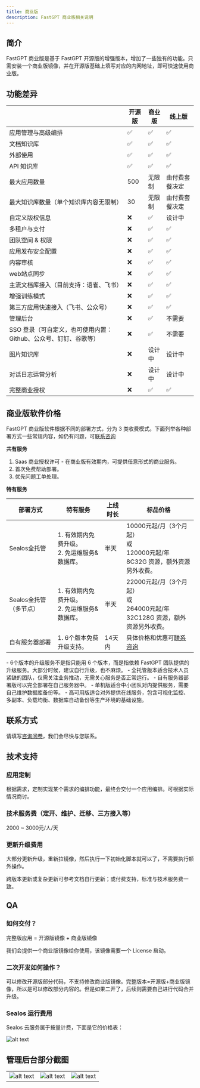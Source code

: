 ```yaml
---
title: 商业版
description: FastGPT 商业版相关说明
---
```



## 简介

FastGPT 商业版是基于 FastGPT 开源版的增强版本，增加了一些独有的功能。只需安装一个商业版镜像，并在开源版基础上填写对应的内网地址，即可快速使用商业版。

## 功能差异


| | 开源版 | 商业版 | 线上版 |
| ---- | ---- | ---- | ---- |
| 应用管理与高级编排 | ✅ | ✅ | ✅ |
| 文档知识库 | ✅ | ✅ | ✅ |
| 外部使用 | ✅ | ✅ | ✅ |
| API 知识库 | ✅ | ✅ | ✅ |
| 最大应用数量 | 500 | 无限制 | 由付费套餐决定 |
| 最大知识库数量（单个知识库内容无限制） | 30 | 无限制 | 由付费套餐决定 |
| 自定义版权信息 | ❌ | ✅ | 设计中 |
| 多租户与支付 | ❌ | ✅ | ✅ |
| 团队空间 & 权限 | ❌ | ✅ | ✅ |
| 应用发布安全配置 | ❌ | ✅ | ✅ |
| 内容审核 | ❌ | ✅ | ✅ |
| web站点同步 | ❌ | ✅ | ✅ |
| 主流文档库接入（目前支持：语雀、飞书） | ❌ | ✅ | ✅ |
| 增强训练模式 | ❌ | ✅ | ✅ |
| 第三方应用快速接入（飞书、公众号） | ❌ | ✅ | ✅ |
| 管理后台 | ❌ | ✅ | 不需要 |
| SSO 登录（可自定义，也可使用内置：Github、公众号、钉钉、谷歌等） | ❌ | ✅ | 不需要 |
| 图片知识库 | ❌ | 设计中 | 设计中 |
| 对话日志运营分析 | ❌ | 设计中 | 设计中 |
| 完整商业授权 | ❌ | ✅ | ✅ |


## 商业版软件价格

FastGPT 商业版软件根据不同的部署方式，分为 3 类收费模式。下面列举各种部署方式一些常规内容，如仍有问题，可[联系咨询](https://fael3z0zfze.feishu.cn/share/base/form/shrcnRxj3utrzjywsom96Px4sud)

**共有服务**

1. Saas 商业授权许可 - 在商业版有效期内，可提供任意形式的商业服务。
2. 首次免费帮助部署。
3. 优先问题工单处理。

**特有服务**


| 部署方式 | 特有服务 | 上线时长 | 标品价格 |
| ---- | ---- | ---- | ---- |
| Sealos全托管 |  1. 有效期内免费升级。<br />2. 免运维服务&数据库。 |  半天  | 10000元起/月（3个月起）<br />或<br />120000元起/年<br />8C32G 资源，额外资源另外收费。  |
| Sealos全托管（多节点） |  1. 有效期内免费升级。<br />2. 免运维服务&数据库。 |  半天  | 22000元起/月（3个月起）<br />或<br />264000元起/年<br />32C128G 资源，额外资源另外收费。  |
| 自有服务器部署 |  1. 6个版本免费升级支持。 | 14天内 | 具体价格和优惠可[联系咨询](https://fael3z0zfze.feishu.cn/share/base/form/shrcnRxj3utrzjywsom96Px4sud) |


<Alert icon="🤖" context="success">
- 6个版本的升级服务不是指只能用 6 个版本，而是指依赖 FastGPT 团队提供的升级服务。大部分时候，建议自行升级，也不麻烦。
- 全托管版本适合技术人员紧缺的团队，仅需关注业务推动，无需关心服务是否正常运行。
- 自有服务器部署版可以完全部署在自己服务器中。
- 单机版适合中小团队对内提供服务，需要自己维护数据库备份等。
- 高可用版适合对外提供在线服务，包含可视化监控、多副本、负载均衡、数据库自动备份等生产环境的基础设施。
</Alert>

## 联系方式

请填写[咨询问卷](https://fael3z0zfze.feishu.cn/share/base/form/shrcnRxj3utrzjywsom96Px4sud)，我们会尽快与您联系。


## 技术支持

### 应用定制

根据需求，定制实现某个需求的编排功能，最终会交付一个应用编排。可根据实际情况商讨。

### 技术服务费（定开、维护、迁移、三方接入等）

2000 ~ 3000元/人/天

### 更新升级费用

大部分更新升级，重新拉镜像，然后执行一下初始化脚本就可以了，不需要执行额外操作。

跨版本更新或复杂更新可参考文档自行更新；或付费支持，标准与技术服务费一致。


## QA

### 如何交付？

   完整版应用 = 开源版镜像 + 商业版镜像

   我们会提供一个商业版镜像给你使用，该镜像需要一个 License 启动。

### 二次开发如何操作？

   可以修改开源版部分代码，不支持修改商业版镜像。完整版本=开源版+商业版镜像，所以是可以修改部分内容的。但是如果二开了，后续则需要自己进行代码合并升级。

### Sealos 运行费用

Sealos 云服务属于按量计费，下面是它的价格表：

![alt text](/imgs/image-58.png)

## 管理后台部分截图

| | | |
| ---- | ---- | ---- |
| ![alt text](/imgs/image-55.png) | ![alt text](/imgs/image-56.png) | ![alt text](/imgs/image-57.png) |
